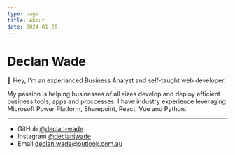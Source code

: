 ```yaml
---
type: page
title: About
date: 2024-01-26
---
```


# Declan Wade

👋 Hey, I'm an experianced Business Analyst and self-taught web developer. 

My passion is helping businesses of all sizes develop and deploy efficient business tools, apps and proccesses. I have industry experience leveraging Microsoft Power Platform, Sharepoint, React, Vue and Python.

---

- GitHub [@declan-wade](https://github.com/declan-wade/)
- Instagram [@declanjwade](https://instagram.com/declanjwade)
- Email declan.wade@outlook.com.au
